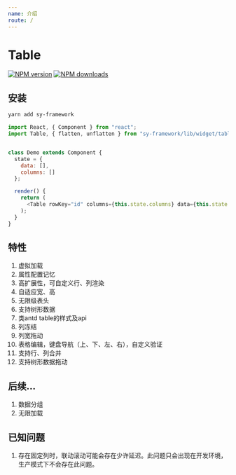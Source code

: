 ```yaml
---
name: 介绍
route: /
---
```


# Table

[![NPM version](https://img.shields.io/npm/v/tablex.svg?style=flat)](https://npmjs.org/package/tablex) [![NPM downloads](http://img.shields.io/npm/dm/tablex.svg?style=flat)](http://npmjs.com/package/tablex)
 

## 安装

```powershell
yarn add sy-framework
```

```javascript
import React, { Component } from "react";
import Table, { flatten, unflatten } from "sy-framework/lib/widget/table";


class Demo extends Component {
  state = {
    data: [],
    columns: []
  };

  render() {
    return (
      <Table rowKey="id" columns={this.state.columns} data={this.state.data} />
    );
  }
}
```

## 特性

1. 虚拟加载
2. 属性配置记忆
3. 高扩展性，可自定义行、列渲染
3. 自适应宽、高
4. 无限级表头
5. 支持树形数据 
7. 类antd table的样式及api
8. 列冻结
9. 列宽拖动
10. 表格编辑，键盘导航（上、下、左、右），自定义验证
11. 支持行、列合并
12. 支持树形数据拖动
 
## 后续...

1. 数据分组
2. 无限加载


## 已知问题

1. 存在固定列时，联动滚动可能会存在少许延迟。此问题只会出现在开发环境，生产模式下不会存在此问题。
 
